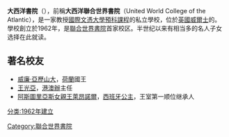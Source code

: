{{expand|time=2014-06-15T03:51:19+00:00}}
{{unreferenced|time=2014-06-15T03:51:19+00:00}}
{{Infobox school
 | name     = 大西洋書院<br>Coleg yr Iwerydd
 | image    = Stdonats31.JPG
 | established  = {{start date and age|1962}}
 | type  = [[國際文憑大學預科課程|國際文憑大學預科課程]]
 | affiliation = [[聯合世界書院|聯合世界書院]]
 | grades   = [[大学预科_(英式教育)|大学预科]]
 | principal               = Peter Howe
 | faculty                 = 
 | staff                   = 144
 | students                = 350
 | athletics               = 
 | conference              = 
 | colours                 = 綠色、蓝色
 | mascot                  = 
 | campus type             = Residential
 | campus size             = 30 Hectares
 | location                ={{le|兰特威特梅杰|Llantwit Major}}St Donat's Castle
 | country         = {{UK}}[[威爾斯|威爾斯]]
 | coordinates     =
 | information     = 
 | website         = {{URL|atlanticcollege.org/}}
}}
'''大西洋書院'''（{{lang-en|Atlantic College}}），前稱'''大西洋聯合世界書院'''（United World College of the Atlantic），是一家教授[[國際文憑大學預科課程|國際文憑大學預科課程]]的私立學校，位於[[英國|英國]][[威爾士|威爾士]]{{le|兰特维特美爵|Llantwit Major}}的{{le|圣多拿特城堡|St Donat's Castle}}。學校創立於1962年，是[[聯合世界書院|聯合世界書院]]首家校区。半世纪以来有相当多的名人子女选择在此就读。

==著名校友==
*[[威廉-亞歷山大_(荷蘭)|威廉·亞歷山大]]，[[荷蘭|荷蘭]]國王
*[[王光亞|王光亞]]，[[港澳辦|港澳辦]]主任
*[[阿斯圖里亞斯女親王萊昂諾爾|阿斯圖里亞斯女親王萊昂諾爾]]，[[西班牙|西班牙公主]]，王室第一顺位继承人
[[Category:聯合世界書院|Category:聯合世界書院]]
[[分类:1962年建立|分类:1962年建立]]